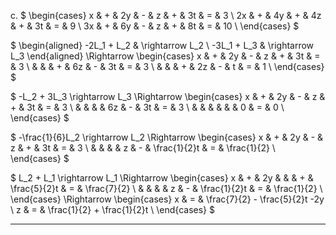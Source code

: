 
c. $
\begin{cases}
 x & + & 2y & - &  z & + & 3t & = &  3 \\
2x & + & 4y & + & 4z & + & 3t & = &  9 \\
3x & + & 6y & - &  z & + & 8t & = & 10 \\
\end{cases}
$

$
\begin{aligned}
-2L_1 + L_2 & \rightarrow L_2 \\
-3L_1 + L_3 & \rightarrow L_3
\end{aligned}
\Rightarrow
\begin{cases}
x & + & 2y & - &  z & + & 3t & = & 3 \\
  &   &    & + & 6z & - & 3t & = & 3 \\
  &   &    & + & 2z & - &  t & = & 1 \\
\end{cases}
$

$
-L_2 + 3L_3 \rightarrow L_3 \Rightarrow
\begin{cases}
x & + & 2y & - &  z & + & 3t & = & 3 \\
  &   &    &   & 6z & - & 3t & = & 3 \\
  &   &    &   &    &   &  0 & = & 0 \\
\end{cases}
$

$
-\frac{1}{6}L_2 \rightarrow L_2 \Rightarrow
\begin{cases}
x & + & 2y & - & z & + &           3t & = &           3 \\
  &   &    &   & z & - & \frac{1}{2}t & = & \frac{1}{2} \\
\end{cases}
$

$
L_2 + L_1 \rightarrow L_1 \Rightarrow
\begin{cases}
x & + & 2y &   &   & + & \frac{5}{2}t & = & \frac{7}{2} \\
  &   &    &   & z & - & \frac{1}{2}t & = & \frac{1}{2} \\
\end{cases}
\Rightarrow
\begin{cases}
x & = & \frac{7}{2} - \frac{5}{2}t -2y \\
z & = & \frac{1}{2} + \frac{1}{2}t \\
\end{cases}
$

---
